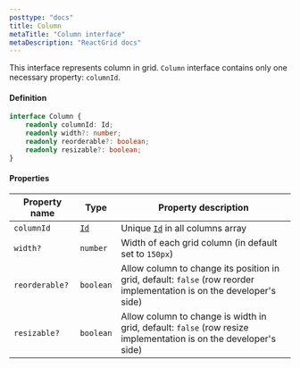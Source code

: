 ```yaml
---
posttype: "docs"
title: Column
metaTitle: "Column interface"
metaDescription: "ReactGrid docs"
---
```


This interface represents column in grid. `Column` interface contains only one necessary property: `columnId`.

#### Definition

```ts
interface Column {
    readonly columnId: Id;
    readonly width?: number;
    readonly reorderable?: boolean;
    readonly resizable?: boolean;
}
```

#### Properties

| Property name     | Type                                          | Property description | 
| ------------      | -------------                                 | -------------------- |
| `columnId`        | [`Id`](/docs/3.1/7-api/1-types/4-id/)         | Unique [`Id`](/docs/3.1/7-api/1-types/4-id/) in all columns array | 
| `width?`          | `number`                                      | Width of each grid column (in default set to `150px`) | 
| `reorderable?`    | `boolean`                                     | Allow column to change its position in grid, default: `false` (row reorder implementation is on the developer's side)  | 
| `resizable?`      | `boolean`                                     | Allow column to change is width in grid, default: `false` (row resize implementation is on the developer's side)  | 